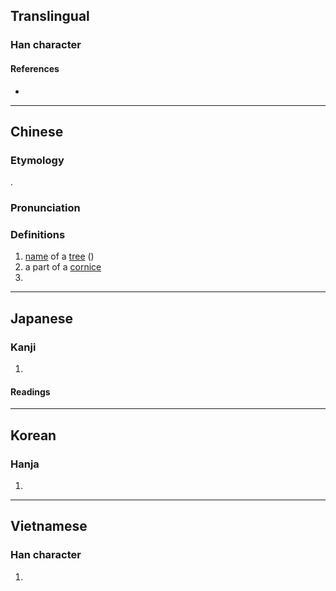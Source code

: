 {{also|栾|灤}}
{{character info/new}}
==Translingual==

===Han character===
{{Han char|rn=75|rad=木|as=19|sn=23|canj=VFD|four=22904|ids=⿱䜌木}}

====References====
* {{Han ref|kx=0564.010|dkj=15947|dj=0953.050|hdz=21324.150|uh=6B12|ud=27410|bh=F7E1|bd=63457}}

----

==Chinese==
{{zh-forms|s=栾}}

===Etymology===
{{Han etyl}}
{{Han compound|䜌|木|c1=p|c2=s|ls=psc|t2=tree}}.

===Pronunciation===
{{zh-pron
|m=luán
|c=lyun4
|mc=y
|oc=y
|ma=
|cat=pn,n
}}

===Definitions===
{{zh-hanzi}}

# [[name]] of a [[tree]] ({{taxlink|Koelreuteria paniculata|species|ver=180130}})
# a part of a [[cornice]] {{rfv-sense|zh}}
# {{surname|lang=zh}}

----

==Japanese==

===Kanji===
{{ja-kanji|grade=|rs=木19|shin=栾}}

# {{defn|lang=ja|sort=木19}}

====Readings====
{{ja-readings
|goon=らん
|kanon=らん
|kun=おうち-<あふち-, ひじき-<ひぢき-, まどか-, まるい-
}}

----

==Korean==

===Hanja===
{{ko-hanja|hangeul=[[란]]>[[난]]|eumhun=|rv=ran>nan|mr=ran>nan|y=lan>nan}}

# {{defn|lang=ko|sort=木19}}

----

==Vietnamese==

===Han character===
{{vi-hantu|[[loan]]|rs=木19}}

# {{defn|lang=vi|sort=木19}}